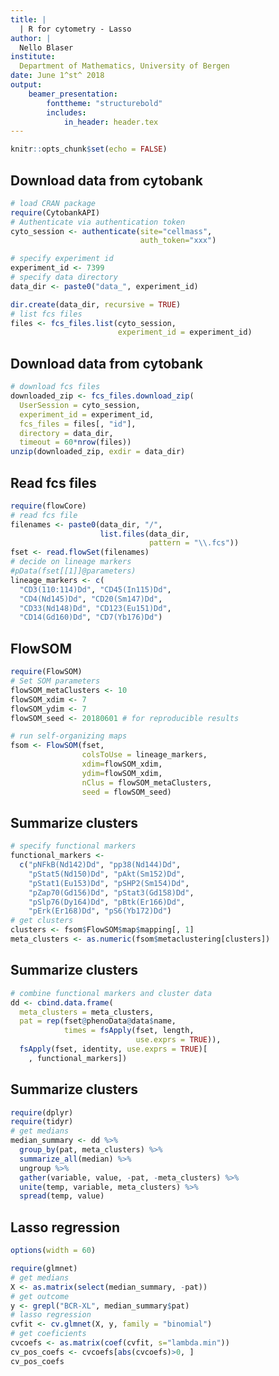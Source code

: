 ```yaml
---
title: | 
  | R for cytometry - Lasso
author: |
  Nello Blaser
institute:
  Department of Mathematics, University of Bergen
date: June 1^st^ 2018
output: 
    beamer_presentation:
        fonttheme: "structurebold"
        includes:
            in_header: header.tex
---
```


```r
knitr::opts_chunk$set(echo = FALSE)
```

## Download data from cytobank
```r
# load CRAN package
require(CytobankAPI)
# Authenticate via authentication token
cyto_session <- authenticate(site="cellmass",
                             auth_token="xxx")
```
```r
# specify experiment id
experiment_id <- 7399
# specify data directory
data_dir <- paste0("data_", experiment_id)
```
```r
dir.create(data_dir, recursive = TRUE)
# list fcs files
files <- fcs_files.list(cyto_session, 
                        experiment_id = experiment_id)
```

## Download data from cytobank
```r
# download fcs files
downloaded_zip <- fcs_files.download_zip(
  UserSession = cyto_session, 
  experiment_id = experiment_id, 
  fcs_files = files[, "id"], 
  directory = data_dir, 
  timeout = 60*nrow(files))
unzip(downloaded_zip, exdir = data_dir)
```

## Read fcs files
```r
require(flowCore)
# read fcs file
filenames <- paste0(data_dir, "/", 
                    list.files(data_dir, 
                               pattern = "\\.fcs"))
fset <- read.flowSet(filenames)
# decide on lineage markers
#pData(fset[[1]]@parameters)
lineage_markers <- c(
  "CD3(110:114)Dd", "CD45(In115)Dd", 
  "CD4(Nd145)Dd", "CD20(Sm147)Dd", 
  "CD33(Nd148)Dd", "CD123(Eu151)Dd", 
  "CD14(Gd160)Dd", "CD7(Yb176)Dd")
```

## FlowSOM
```r
require(FlowSOM)
# Set SOM parameters
flowSOM_metaClusters <- 10
flowSOM_xdim <- 7
flowSOM_ydim <- 7
flowSOM_seed <- 20180601 # for reproducible results

# run self-organizing maps
fsom <- FlowSOM(fset,
                colsToUse = lineage_markers, 
                xdim=flowSOM_xdim, 
                ydim=flowSOM_xdim,
                nClus = flowSOM_metaClusters, 
                seed = flowSOM_seed)
```

## Summarize clusters
```r
# specify functional markers
functional_markers <- 
  c("pNFkB(Nd142)Dd", "pp38(Nd144)Dd", 
    "pStat5(Nd150)Dd", "pAkt(Sm152)Dd", 
    "pStat1(Eu153)Dd", "pSHP2(Sm154)Dd", 
    "pZap70(Gd156)Dd", "pStat3(Gd158)Dd", 
    "pSlp76(Dy164)Dd", "pBtk(Er166)Dd", 
    "pErk(Er168)Dd", "pS6(Yb172)Dd")
# get clusters 
clusters <- fsom$FlowSOM$map$mapping[, 1]
meta_clusters <- as.numeric(fsom$metaclustering[clusters])
```

## Summarize clusters
```r
# combine functional markers and cluster data
dd <- cbind.data.frame(
  meta_clusters = meta_clusters, 
  pat = rep(fset@phenoData@data$name, 
            times = fsApply(fset, length, 
                            use.exprs = TRUE)),
  fsApply(fset, identity, use.exprs = TRUE)[
    , functional_markers])
```

## Summarize clusters
```r
require(dplyr)
require(tidyr)
# get medians
median_summary <- dd %>% 
  group_by(pat, meta_clusters) %>% 
  summarize_all(median) %>% 
  ungroup %>%
  gather(variable, value, -pat, -meta_clusters) %>%
  unite(temp, variable, meta_clusters) %>%
  spread(temp, value)
```

## Lasso regression
```r
options(width = 60)
```
```r
require(glmnet)
# get medians
X <- as.matrix(select(median_summary, -pat))
# get outcome
y <- grepl("BCR-XL", median_summary$pat)
# lasso regression
cvfit <- cv.glmnet(X, y, family = "binomial") 
# get coeficients
cvcoefs <- as.matrix(coef(cvfit, s="lambda.min"))
cv_pos_coefs <- cvcoefs[abs(cvcoefs)>0, ]
cv_pos_coefs
```